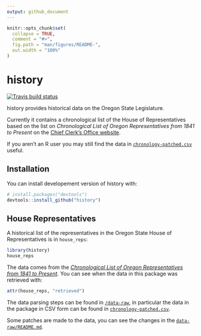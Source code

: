 ```yaml
---
output: github_document
---
```


<!-- README.md is generated from README.Rmd. Please edit that file -->

```r
knitr::opts_chunk$set(
  collapse = TRUE,
  comment = "#>",
  fig.path = "man/figures/README-",
  out.width = "100%"
)
```
# history

[![Travis build status](https://travis-ci.org/or-house-vis/history.svg?branch=master)](https://travis-ci.org/or-house-vis/history)
 
history provides historical data on the Oregon State Legislature.

Currently it contains a chronological list of the House of Representatives based on the list on *Chronological List of Oregon Representatives from 1841 to Present* on the [Chief Clerk's Office website](https://www.oregonlegislature.gov/chief-clerk/Pages/representatives.aspx).

If you aren't an R user you may still find the data in [`chronology-patched.csv`](/data-raw/chronology-patched.csv) useful.

## Installation

You can install developement version of history with:
``` r
# install.packages("devtools")
devtools::install_github("history")
```

## House Representatives

A historical list of the representatives in the Oregon State House of Representatives is in `house_reps`:
```r
library(history)
house_reps
```

The data comes from the [*Chronological List of Oregon Representatives from 1841 to Present*](https://www.oregonlegislature.gov/chief-clerk/Pages/representatives.aspx).  You can see when the data in this package was retrieved with:
```r
attr(house_reps, "retrieved")
```

The data parsing steps can be found in [`/data-raw`](/data-raw), in particular the data in the package in CSV form can be found in [`chronology-patched.csv`](/data-raw/chronology-patched.csv).

Some patches are made to the data, you can see the changes in the [`data-raw/README.md`](/data-raw/README.md).